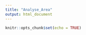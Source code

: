 ```yaml
---
title: "Analyse_Area"
output: html_document
---
```


```r
knitr::opts_chunk$set(echo = TRUE)
```

